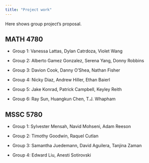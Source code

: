 ```yaml
---
title: "Project work"
---
```


Here shows group project's proposal.

## MATH 4780

-   Group 1: Vanessa Lattas, Dylan Catrdoza, Violet Wang

-   Group 2: Alberto Gamez Gonzalez, Serena Yang, Donny Robbins

-   Group 3: Davion Cook, Danny O'Shea, Nathan Fisher

-   Group 4: Nicky Diaz, Andrew Hiller, Ethan Baierl

-   Group 5: Jake Konrad, Patrick Campbell, Keyley Reith

-   Group 6: Ray Sun, Huangkun Chen, T.J. Whapham

## MSSC 5780

-   Group 1: Sylvester Mensah, Navid Mohseni, Adam Reeson

-   Group 2: Timothy Goodwin, Raquel Cutlan

-   Group 3: Samantha Juedemann, David Aguilera, Tanjina Zaman

-   Group 4: Edward Liu, Anesti Sotirovski

